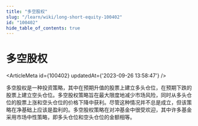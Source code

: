 ```yaml
---
title: "多空股权"
slug: "/learn/wiki/long-short-equity-100402"
id: "100402"
hide_table_of_contents: true
---
```



# 多空股权

<ArticleMeta id={100402} updatedAt={'2023-09-26 13:58:47'} />
<div className='border-solid border-b border-t-0 my-4 border-[var(--ifm-color-gray-300)]' />

多空股权是一种投资策略，其中在预期升值的股票上建立多头仓位，在预期下跌的股票上建立空头仓位。多空股权策略旨在最大限度地减少市场风险，同时从多头仓位的股票上涨和空头仓位的价格下降中获利。尽管这种情况并不总是成立，但该策略在净基础上应该是盈利的。多空股权策略在对冲基金中很受欢迎，其中许多基金采用市场中性策略，即多头仓位和空头仓位的金额相等。
